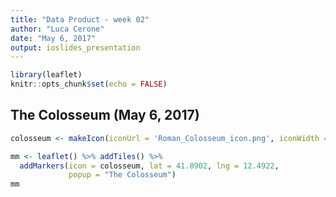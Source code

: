 ```yaml
---
title: "Data Product - week 02"
author: "Luca Cerone"
date: "May 6, 2017"
output: ioslides_presentation
---
```


```r
library(leaflet)
knitr::opts_chunk$set(echo = FALSE)
```

## The Colosseum (May 6, 2017)



```r
colosseum <- makeIcon(iconUrl = 'Roman_Colosseum_icon.png', iconWidth = 128, iconHeight = 78, iconAnchorX = 64, iconAnchorY = 64)

mm <- leaflet() %>% addTiles() %>%
  addMarkers(icon = colosseum, lat = 41.8902, lng = 12.4922,
             popup = "The Colosseum")
mm
```

